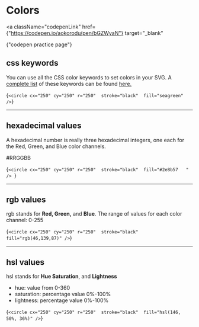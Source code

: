 
# Colors

<a
  className="codepenLink"
  href={"https://codepen.io/aokorodu/pen/bGZWyaN"}
  target="_blank"
>
  {"codepen practice page"}
</a>

## css keywords

You can use all the CSS color keywords to set colors in your SVG. A [complete list](https://www.w3.org/wiki/CSS/Properties/color/keywords) of these keywords can be found [here.](https://www.w3.org/wiki/CSS/Properties/color/keywords)

<Blocks>{`<circle cx="250" cy="250" r="250" 
    stroke="black" 
    fill="seagreen" />`}</Blocks>

<Example1 />

---

## hexadecimal values

A hexadecimal number is really three hexadecimal integers, one each for the Red, Green, and Blue color channels.

\#RRGGBB

<Blocks caption="here is the hex value for the seagreen color we used above">{`<circle cx="250" cy="250" r="250" 
    stroke="black" 
    fill="#2e8b57	" /> `}</Blocks>

---

## rgb values

rgb stands for **Red, Green,** and **Blue**. The range of values for each color channel: 0-255

<Blocks>{`<circle cx="250" cy="250" r="250" 
    stroke="black" 
    fill="rgb(46,139,87)" />`}</Blocks>

---

## hsl values

hsl stands for **Hue Saturation**, and **Lightness**

- hue: value from 0-360
- saturation: percentage value 0%-100%
- lightness: percentage value 0%-100%

<Blocks>{`<circle cx="250" cy="250" r="250" 
    stroke="black" 
    fill="hsl(146, 50%, 36%)" />`}</Blocks>
